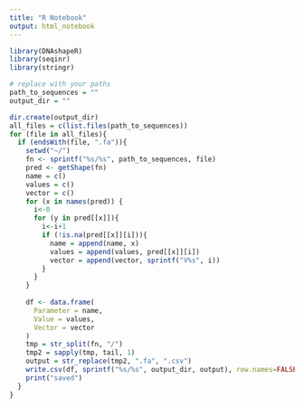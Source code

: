 ```yaml
---
title: "R Notebook"
output: html_notebook
---
```



```r
library(DNAshapeR)
library(seqinr)
library(stringr)
```

```r
# replace with your paths
path_to_sequences = ""
output_dir = ""
```


```r
dir.create(output_dir)
all_files = c(list.files(path_to_sequences))
for (file in all_files){
  if (endsWith(file, ".fa")){
    setwd("~/")
    fn <- sprintf("%s/%s", path_to_sequences, file)
    pred <- getShape(fn)
    name = c()
    values = c()
    vector = c()
    for (x in names(pred)) {
      i<-0
      for (y in pred[[x]]){
        i<-i+1
        if (!is.na(pred[[x]][i])){
          name = append(name, x)
          values = append(values, pred[[x]][i])
          vector = append(vector, sprintf("V%s", i))
        }
      }
    }
    
    df <- data.frame(
      Parameter = name,
      Value = values,
      Vector = vector
    )
    tmp = str_split(fn, "/")
    tmp2 = sapply(tmp, tail, 1)
    output = str_replace(tmp2, ".fa", ".csv")
    write.csv(df, sprintf("%s/%s", output_dir, output), row.names=FALSE)
    print("saved")
  }
}
```

